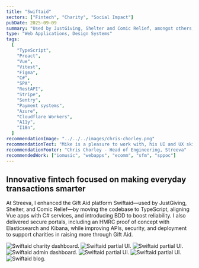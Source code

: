 ```yaml
---
title: "Swiftaid"
sectors: ["Fintech", "Charity", "Social Impact"]
pubDate: 2025-09-09
summary: "Used by JustGiving, Shelter and Comic Relief, amongst others, Swiftaid automates Gift Aid helping charities raise millions in additional funds to support their vital work."
type: "Web Applications, Design Systems"
tags:
  [
    "TypeScript",
    "Preact",
    "Vue",
    "Vitest",
    "Figma",
    "C#",
    "SPA",
    "RestAPI",
    "Stripe",
    "Sentry",
    "Payment systems",
    "Azure",
    "Cloudflare Workers",
    "A11y",
    "I18n",
  ]
recommendationImage: "../../../images/chris-chorley.png"
recommendationText: "Mike is a pleasure to work with, his UI and UX skills are invaluable to the team. The company could rely on Mike going above and beyond to help solve critical issues quickly, caring about our users having a great experience with our product, and working with the product team to help solve difficult UX problems and then helping to present these new features and updates to the broader organisation."
recommendationFooter: "Chris Chorley - Head of Engineering, Streeva"
recommendedWork: ["iomusic", "webapps", "ecomm", "sfm", "sppoc"]
---
```



## Innovative fintech focused on making everyday transactions smarter

At Streeva, I enhanced the Gift Aid platform Swiftaid—used by JustGiving,
Shelter, and Comic Relief—by moving the codebase to TypeScript, aligning Vue
apps with C# services, and introducing BDD to boost reliability. I also
delivered secure portals, including an HMRC proof of concept with
Elasticsearch and Kibana, while improving APIs, security, and deployment to
support charities in raising more through Gift Aid.

<ContentImage1Column>
  <ImageContainer>
    <Image
      src={image1}
      alt="Swiftaid charity dashboard."
      width={2816}
      loading="lazy"
      quality={100}
    />
  </ImageContainer>
</ContentImage1Column>

<ContentImage2Column>
  <ImageContainer backgroundColor="var(--color-onPrimary)">
    <Image
      src={image2}
      alt="Swiftaid partial UI."
      width={1400}
      loading="lazy"
      quality={100}
    />
  </ImageContainer>
  <ImageContainer backgroundColor="var(--color-secondary)">
    <Image
      src={image3}
      alt="Swiftaid partial UI."
      width={1400}
      loading="lazy"
      quality={100}
    />
  </ImageContainer>
</ContentImage2Column>

<ContentImage1Column>
  <ImageContainer backgroundColor="var(--color-onPrimary)">
    <Image
      src={image4}
      alt="Swiftaid admin dashboard."
      width={2816}
      loading="lazy"
      quality={100}
    />
  </ImageContainer>
</ContentImage1Column>

<ContentImage2Column>
  <ImageContainer backgroundColor="var(--color-secondary)">
    <Image
      src={image6}
      alt="Swiftaid partial UI."
      width={1400}
      loading="lazy"
      quality={100}
    />
  </ImageContainer>
  <ImageContainer backgroundColor="var(--color-onPrimary)">
    <Image
      src={image7}
      alt="Swiftaid partial UI."
      width={1400}
      loading="lazy"
      quality={100}
    />
  </ImageContainer>
</ContentImage2Column>

<ContentImage1Column>
  <ImageContainer>
    <Image
      src={image5}
      alt="Swiftaid blog."
      width={2816}
      loading="lazy"
      quality={100}
    />
  </ImageContainer>
</ContentImage1Column>

